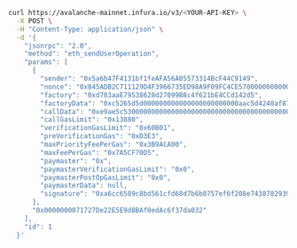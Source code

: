 
<Tabs>
  <TabItem value="curl">

```bash
curl https://avalanche-mainnet.infura.io/v3/<YOUR-API-KEY> \
  -X POST \
  -H "Content-Type: application/json" \
  -d '{
    "jsonrpc": "2.0",
    "method": "eth_sendUserOperation",
    "params": [
      {
        "sender": "0x5a6b47F4131bf1feAFA56A05573314BcF44C9149",
        "nonce": "0x845ADB2C711129D4F3966735ED98A9F09FC4CE5700000000000000000000",
        "factory": "0xd703aaE79538628d27099B8c4f621bE4CCd142d5",
        "factoryData": "0xc5265d5d000000000000000000000000aac5d4240af87249b3f71bc8e4a2cae074a3e419",
        "callData": "0xe9ae5c5300000000000000000000000000000000000000000000000000000000000000000000000000",
        "callGasLimit": "0x13880",
        "verificationGasLimit": "0x60B01",
        "preVerificationGas": "0xD3E3",
        "maxPriorityFeePerGas": "0x3B9ACA00",
        "maxFeePerGas": "0x7A5CF70D5",
        "paymaster": "0x",
        "paymasterVerificationGasLimit": "0x0",
        "paymasterPostOpGasLimit": "0x0",
        "paymasterData": null,
        "signature": "0xa6cc6589c8bd561cfd68d7b6b0757ef6f208e7438782939938498eee7d703260137856c840c491b3d415956265e81bf5c2184a725be2abfc365f7536b6af525e1c"
      },
      "0x0000000071727De22E5E9d8BAf0edAc6f37da032"
    ],
    "id": 1
  }'
```

  </TabItem>
</Tabs> 